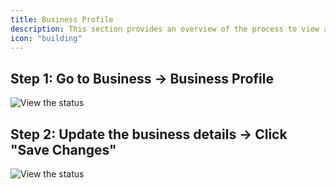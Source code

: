 ```yaml
---
title: Business Profile
description: This section provides an overview of the process to view and manage your business profile for your Dodo Payments account.
icon: "building"
---
```

## Step 1: Go to Business → Business Profile

<Frame>
    <img src="/images/guides/business-user/business-profile-new.png" alt="View the status"/>
</Frame>

## Step 2: Update the business details → Click "Save Changes"

<Frame>
    <img src="/images/guides/business-user/business-profile-save.png" alt="View the status"/>
</Frame>